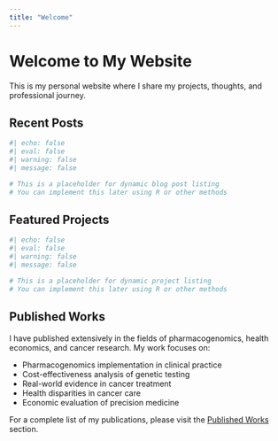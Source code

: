 ```yaml
---
title: "Welcome"
---
```


# Welcome to My Website

This is my personal website where I share my projects, thoughts, and professional journey.

## Recent Posts

```r
#| echo: false
#| eval: false
#| warning: false
#| message: false

# This is a placeholder for dynamic blog post listing
# You can implement this later using R or other methods
```

## Featured Projects

```r
#| echo: false
#| eval: false
#| warning: false
#| message: false

# This is a placeholder for dynamic project listing
# You can implement this later using R or other methods
```

## Published Works

I have published extensively in the fields of pharmacogenomics, health economics, and cancer research. My work focuses on:

- Pharmacogenomics implementation in clinical practice
- Cost-effectiveness analysis of genetic testing
- Real-world evidence in cancer treatment
- Health disparities in cancer care
- Economic evaluation of precision medicine

For a complete list of my publications, please visit the [Published Works](/bibliography/published_works.qmd) section. 